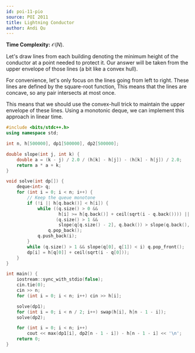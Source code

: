 ```yaml
---
id: poi-11-pio
source: POI 2011
title: Lightning Conductor
author: Andi Qu
---
```


**Time Complexity:** $\mathcal O(N)$.

Let's draw lines from each building denoting the minimum height of the conductor at a point needed to protect it.
Our answer will be taken from the upper envelope of those lines (a bit like a convex hull).

For convenience, let's only focus on the lines going from left to right. These lines are defined by the square-root function,
This means that the lines are concave, so any pair intersects at most once.

This means that we should use the convex-hull trick to maintain the upper envelope of these lines. Using a monotonic deque, we can implement this approach in linear time.

```cpp
#include <bits/stdc++.h>
using namespace std;

int n, h[500000], dp1[500000], dp2[500000];

double slope(int j, int k) {
	double a = (k - j) / 2.0 / (h[k] - h[j]) - (h[k] - h[j]) / 2.0;
	return a * a + k;
}

void solve(int dp[]) {
	deque<int> q;
	for (int i = 0; i < n; i++) {
		// Keep the queue monotone
		if (!i || h[q.back()] < h[i]) {
			while ((q.size() > 0 &&
					h[i] >= h[q.back()] + ceil(sqrt(i - q.back()))) ||
				   (q.size() > 1 &&
					slope(q[q.size() - 2], q.back()) > slope(q.back(), i)))
				q.pop_back();
			q.push_back(i);
		}
		while (q.size() > 1 && slope(q[0], q[1]) < i) q.pop_front();
		dp[i] = h[q[0]] + ceil(sqrt(i - q[0]));
	}
}

int main() {
	iostream::sync_with_stdio(false);
	cin.tie(0);
	cin >> n;
	for (int i = 0; i < n; i++) cin >> h[i];

	solve(dp1);
	for (int i = 0; i < n / 2; i++) swap(h[i], h[n - 1 - i]);
	solve(dp2);

	for (int i = 0; i < n; i++)
		cout << max(dp1[i], dp2[n - 1 - i]) - h[n - 1 - i] << '\n';
	return 0;
}
```